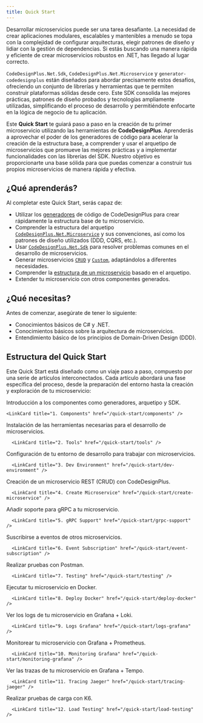 ```yaml
---
title: Quick Start
---
```



Desarrollar microservicios puede ser una tarea desafiante. La necesidad de crear aplicaciones modulares, escalables y mantenibles a menudo se topa con la complejidad de configurar arquitecturas, elegir patrones de diseño y lidiar con la gestión de dependencias. Si estás buscando una manera rápida y eficiente de crear microservicios robustos en .NET, has llegado al lugar correcto.

`CodeDesignPlus.Net.Sdk`, `CodeDesignPlus.Net.Microservice` y `generator-codedesignplus` están diseñados para abordar precisamente estos desafíos, ofreciendo un conjunto de librerías y herramientas que te permiten construir plataformas sólidas desde cero. Este SDK consolida las mejores prácticas, patrones de diseño probados y tecnologías ampliamente utilizadas, simplificando el proceso de desarrollo y permitiéndote enfocarte en la lógica de negocio de tu aplicación.

Este **Quick Start** te guiará paso a paso en la creación de tu primer microservicio utilizando las herramientas de  **CodeDesignPlus**. Aprenderás a aprovechar el poder de los generadores de código para acelerar la creación de la estructura base, a comprender y usar el arquetipo de microservicios que promueve las mejores prácticas y a implementar funcionalidades con las librerías del SDK. Nuestro objetivo es proporcionarte una base sólida para que puedas comenzar a construir tus propios microservicios de manera rápida y efectiva.

## ¿Qué aprenderás?

Al completar este Quick Start, serás capaz de:

*   Utilizar los [generadores](/generators/) de código de CodeDesignPlus para crear rápidamente la estructura base de tu microservicio.
*   Comprender la estructura del arquetipo [`CodeDesignPlus.Net.Microservice`](/archetypes/) y sus convenciones, así como los patrones de diseño utilizados (DDD, CQRS, etc.).
*   Usar [`CodeDesignPlus.Net.Sdk`](/libs/introduction) para resolver problemas comunes en el desarrollo de microservicios.
*   Generar microservicios [`CRUD`](/generators/microservice/commands/microservice-crud) y [`Custom`](/generators/microservice/commands/microservice-custom), adaptándolos a diferentes necesidades.
*   Comprender la [estructura de un microservicio](/archetypes/architecture) basado en el arquetipo.
*   Extender tu microservicio con otros componentes generados.

## **¿Qué necesitas?**

Antes de comenzar, asegúrate de tener lo siguiente:

*   Conocimientos básicos de C# y .NET.
*   Conocimientos básicos sobre la arquitectura de microservicios.
*   Entendimiento básico de los principios de Domain-Driven Design (DDD).

## **Estructura del Quick Start**

Este Quick Start está diseñado como un viaje paso a paso, compuesto por una serie de artículos interconectados. Cada artículo abordará una fase específica del proceso, desde la preparación del entorno hasta la creación y exploración de tu microservicio:

<CardGrid stagger>
  <Card title="Componentes" icon="open-book">
    Introducción a los componentes como generadores, arquetipo y SDK.

    <LinkCard title="1. Components" href="/quick-start/components" />
  </Card>
  <Card title="Herramientas" icon="setting">
      Instalación de las herramientas necesarias para el desarrollo de microservicios.
  
      <LinkCard title="2. Tools" href="/quick-start/tools" />
  </Card>
  <Card title="Entorno de Desarrollo" icon="setting">
      Configuración de tu entorno de desarrollo para trabajar con microservicios.
  
      <LinkCard title="3. Dev Environment" href="/quick-start/dev-environment" />
  </Card>
  <Card title="Crear un Microservicio" icon="seti:c-sharp">
      Creación de un microservicio REST (CRUD) con CodeDesignPlus.
  
      <LinkCard title="4. Create Microservice" href="/quick-start/create-microservice" />
  </Card>
  <Card title="Soporte para gRPC" icon="seti:c-sharp">
      Añadir soporte para gRPC a tu microservicio.
  
      <LinkCard title="5. gRPC Support" href="/quick-start/grpc-support" />
  </Card>
  <Card title="Eventos" icon="email">
      Suscribirse a eventos de otros microservicios.
  
      <LinkCard title="6. Event Subscription" href="/quick-start/event-subscription" />
  </Card>
  <Card title="Pruebas con Postman" icon="approve-check">
      Realizar pruebas con Postman.
  
      <LinkCard title="7. Testing" href="/quick-start/testing" />
  </Card>
  <Card title="Ejecutar en Docker" icon="seti:docker">
      Ejecutar tu microservicio en Docker.
  
      <LinkCard title="8. Deploy Docker" href="/quick-start/deploy-docker" />
  </Card>
  <Card title="Logs en Grafana" icon="rocket">
      Ver los logs de tu microservicio en Grafana + Loki.
  
      <LinkCard title="9. Logs Grafana" href="/quick-start/logs-grafana" />
  </Card>
  <Card title="Monitoreo en Grafana" icon="rocket">
      Monitorear tu microservicio con Grafana + Prometheus.
  
      <LinkCard title="10. Monitoring Grafana" href="/quick-start/monitoring-grafana" />
  </Card>
  <Card title="Trazas en Grafana" icon="rocket">
      Ver las trazas de tu microservicio en Grafana + Tempo.
  
      <LinkCard title="11. Tracing Jaeger" href="/quick-start/tracing-jaeger" />
  </Card>
  <Card title="Pruebas de Carga" icon="heart">
      Realizar pruebas de carga con K6.
  
      <LinkCard title="12. Load Testing" href="/quick-start/load-testing" />
  </Card>
</CardGrid>
